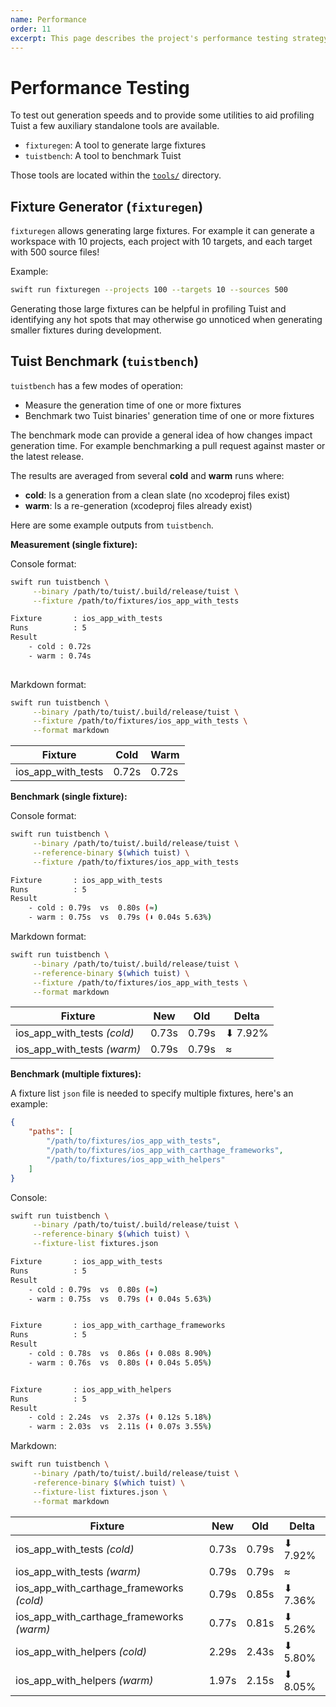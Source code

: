 ```yaml
---
name: Performance
order: 11
excerpt: This page describes the project's performance testing strategy.
---
```


# Performance Testing

To test out generation speeds and to provide some utilities to aid profiling Tuist a few auxiliary standalone tools are available.

- `fixturegen`: A tool to generate large fixtures
- `tuistbench`: A tool to benchmark Tuist

Those tools are located within the [`tools/`](https://github.com/tuist/tuist/blob/master/tools) directory. 

## Fixture Generator (`fixturegen`)

`fixturegen` allows generating large fixtures. For example it can generate a workspace with 10 projects, each project with 10 targets, and each target with 500 source files!

Example:

```sh
swift run fixturegen --projects 100 --targets 10 --sources 500
```

Generating those large fixtures can be helpful in profiling Tuist and identifying any hot spots that may otherwise go unnoticed when generating smaller fixtures during development.

## Tuist Benchmark (`tuistbench`)

`tuistbench` has a few modes of operation:

- Measure the generation time of one or more fixtures
- Benchmark two Tuist binaries' generation time of one or more fixtures

The benchmark mode can provide a general idea of how changes impact generation time. For example benchmarking a pull request against master or the latest release.

The results are averaged from several **cold** and **warm** runs where:

- **cold**: Is a generation from a clean slate (no xcodeproj files exist)
- **warm**: Is a re-generation (xcodeproj files already exist)

Here are some example outputs from `tuistbench`.

**Measurement (single fixture):**

Console format:

```sh
swift run tuistbench \
     --binary /path/to/tuist/.build/release/tuist \
     --fixture /path/to/fixtures/ios_app_with_tests

Fixture       : ios_app_with_tests
Runs          : 5
Result
    - cold : 0.72s
    - warm : 0.74s
    
```

Markdown format:

```sh
swift run tuistbench \
     --binary /path/to/tuist/.build/release/tuist \
     --fixture /path/to/fixtures/ios_app_with_tests \
     --format markdown
```

| Fixture            | Cold  | Warm  |
| ------------------ | ------| ----- |
| ios_app_with_tests | 0.72s | 0.72s |



**Benchmark (single fixture):**

Console format:

```sh
swift run tuistbench \
     --binary /path/to/tuist/.build/release/tuist \
     --reference-binary $(which tuist) \
     --fixture /path/to/fixtures/ios_app_with_tests

Fixture       : ios_app_with_tests
Runs          : 5
Result
    - cold : 0.79s  vs  0.80s (≈)
    - warm : 0.75s  vs  0.79s (⬇︎ 0.04s 5.63%)
```


Markdown format:

```sh
swift run tuistbench \
     --binary /path/to/tuist/.build/release/tuist \
     --reference-binary $(which tuist) \
     --fixture /path/to/fixtures/ios_app_with_tests \
     --format markdown
```

| Fixture         | New    | Old  | Delta    |
| --------------- | ------ | ---- | -------- |
| ios_app_with_tests _(cold)_ | 0.73s | 0.79s | ⬇︎ 7.92% |
| ios_app_with_tests _(warm)_ | 0.79s | 0.79s | ≈ |


**Benchmark (multiple fixtures):**

A fixture list `json` file is needed to specify multiple fixtures, here's an example:

```json
{
    "paths": [
        "/path/to/fixtures/ios_app_with_tests",
        "/path/to/fixtures/ios_app_with_carthage_frameworks",
        "/path/to/fixtures/ios_app_with_helpers"
    ]
}
```

Console:

```sh
swift run tuistbench \
     --binary /path/to/tuist/.build/release/tuist \
     --reference-binary $(which tuist) \
     --fixture-list fixtures.json

Fixture       : ios_app_with_tests
Runs          : 5
Result
    - cold : 0.79s  vs  0.80s (≈)
    - warm : 0.75s  vs  0.79s (⬇︎ 0.04s 5.63%)


Fixture       : ios_app_with_carthage_frameworks
Runs          : 5
Result
    - cold : 0.78s  vs  0.86s (⬇︎ 0.08s 8.90%)
    - warm : 0.76s  vs  0.80s (⬇︎ 0.04s 5.05%)


Fixture       : ios_app_with_helpers
Runs          : 5
Result
    - cold : 2.24s  vs  2.37s (⬇︎ 0.12s 5.18%)
    - warm : 2.03s  vs  2.11s (⬇︎ 0.07s 3.55%)

```

Markdown:

```sh
swift run tuistbench \
     --binary /path/to/tuist/.build/release/tuist \
     -reference-binary $(which tuist) \
     --fixture-list fixtures.json \
     --format markdown
```


| Fixture         | New    | Old  | Delta    |
| --------------- | ------ | ---- | -------- |
| ios_app_with_tests _(cold)_ | 0.73s | 0.79s   | ⬇︎ 7.92% |
| ios_app_with_tests _(warm)_ | 0.79s | 0.79s | ≈ |
| ios_app_with_carthage_frameworks _(cold)_ | 0.79s | 0.85s   | ⬇︎ 7.36% |
| ios_app_with_carthage_frameworks _(warm)_ | 0.77s | 0.81s | ⬇︎ 5.26% |
| ios_app_with_helpers _(cold)_ | 2.29s | 2.43s | ⬇︎ 5.80% |
| ios_app_with_helpers _(warm)_ | 1.97s | 2.15s | ⬇︎ 8.05% |
